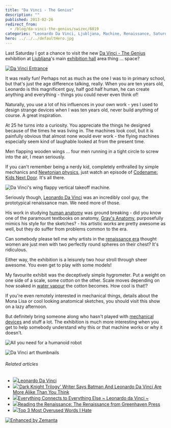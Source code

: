 ```yaml
---
title: "Da Vinci - The Genius"
description: ""
published: 2013-02-26
redirect_from:
  - /blog/da-vinci-the-genius/swizec/6019
categories: "Leonardo Da Vinci, Ljubljana, Machine, Renaissance, Saturday, Travel + Events"
hero: ../../../defaultHero.jpg
---
```


Last Saturday I got a chance to visit the new [Da Vinci - The Genius](http://davinci.si) exhibition at [Ljubljana](<http://maps.google.com/maps?ll=46.0555555556,14.5083333333&spn=0.1,0.1&q=46.0555555556,14.5083333333 (Ljubljana)&t=h> "Ljubljana")'s main [exhibition hall](http://en.wikipedia.org/wiki/Convention_center "Convention center") area thing ... space?

[![Da Vinci Entrance](http://swizec.com/blog/wp-content/uploads/2013/02/da-vinci-entrance-1024x764.jpg "Da Vinci Entrance")](http://swizec.com/blog/wp-content/uploads/2013/02/da-vinci-entrance.jpg)

It was really fun! Perhaps not as much as the one I was to in primary school, but that's just the age difference talking, really. When you are ten years old, Leonardo is this magnificent guy, half god half human, he can create anything and everything - things you could never even think of!

Naturally, you use a lot of his influences in your own work - yes I used to design strange devices when I was ten years old, never build anything of course. A great inspiration.

At 25 he turns into a curiosity. You appreciate the things he designed because of the times he was living in. The machines look cool, but it is painfully obvious that almost none would ever work - the flying machines especially seem kind of laughable looked at from the present time.

Men flapping wooden wings ... four men running in a tight circle to screw into the air, I mean seriously.

If you can't remember being a nerdy kid, completely enthralled by simple mechanics and [Newtonian physics](http://en.wikipedia.org/wiki/Classical_mechanics "Classical mechanics"), just watch an episode of [Codename: Kids Next Door](http://www.imdb.com/title/tt0312109/ "Codename: Kids Next Door"). It's all there.

![Da Vinci's wing flappy vertical takeoff machine.](http://swizec.com/blog/wp-content/uploads/2013/02/da-vinci-vertical-takeoff-764x1024.jpg "Da Vinci's wing flappy vertical takeoff machine.")

Seriously though, [Leonardo Da Vinci](http://en.wikipedia.org/wiki/Leonardo_da_Vinci "Leonardo da Vinci") was an incredibly cool guy, the prototypical renaissance man. We need more of those.

His work in studying [human anatomy](http://en.wikipedia.org/wiki/Human_anatomy "Human anatomy") was ground breaking - did you know one of the paramount textbooks on anatomy, [Gray's Anatomy](http://en.wikipedia.org/wiki/Gray%27s_anatomy), purposefully mimics his style for the sketches? - his artistic works are pretty awesome as well, but they do suffer from problems common to the era.

Can somebody please tell me why artists in the [renaissance era](http://en.wikipedia.org/wiki/Renaissance "Renaissance") thought women are just men with two perfectly round spheres on their chest? It's ridiculous.

Either way, the exhibition is a leisurely two hour stroll through sheer awesome. You even get to play with some models!

My favourite exhibit was the deceptively simple hygrometer. Put a weight on one side of a scale, some cotton on the other. Scale moves depending on how soaked in [water vapour](http://en.wikipedia.org/wiki/Water_vapor "Water vapor") the cotton becomes. How cool is that!?

If you're even remotely interested in mechanical things, details about the Mona Lisa or cool looking anatomical sketches, you should visit this show on a lazy afternoon.

But definitely bring someone along who hasn't played with [mechanical devices](http://en.wikipedia.org/wiki/Machine "Machine") and stuff a lot. The exhibition is much more interesting when you get to help somebody understand why this or that machine works or why it doesn't.

![All you need for a humanoid robot](http://swizec.com/blog/wp-content/uploads/2013/02/da-vinci-robot-764x1024.jpg "All you need for a humanoid robot")

![Da Vinci art thumbnails](http://swizec.com/blog/wp-content/uploads/2013/02/da-vinci-art-1024x764.jpg "Da Vinci art thumbnails")

###### Related articles

- [![](http://i.zemanta.com/143343807_80_80.jpg)](http://chasepage.net/2013/02/06/37/)[Leonardo Da Vinci](http://chasepage.net/2013/02/06/37/)
- [![](http://i.zemanta.com/136423848_80_80.jpg)](http://www.businessinsider.com/batman-and-leonardo-da-vinci-common-links-2013-1)['Dark Knight Trilogy' Writer Says Batman And Leonardo Da Vinci Are More Alike Than You Think](http://www.businessinsider.com/batman-and-leonardo-da-vinci-common-links-2013-1)
- [![](http://i.zemanta.com/135252313_80_80.jpg)](http://christcenteredteaching.wordpress.com/2012/12/31/everything-connects-to-everything-else-leonardo-da-vinci/)[Everything Connects to Everything Else ~ Leonardo da Vinci ~](http://christcenteredteaching.wordpress.com/2012/12/31/everything-connects-to-everything-else-leonardo-da-vinci/)
- [![](http://i.zemanta.com/147734613_80_80.jpg)](http://maphead.wordpress.com/2013/02/24/reading-the-renaissance-the-renaissance-from-greenhaven-press/)[Reading the Renaissance: The Renaissance from Greenhaven Press](http://maphead.wordpress.com/2013/02/24/reading-the-renaissance-the-renaissance-from-greenhaven-press/)
- [![](http://i.zemanta.com/147835963_80_80.jpg)](http://scottmdewey.wordpress.com/2013/02/25/overused-words/)[Top 3 Most Overused Words I Hate](http://scottmdewey.wordpress.com/2013/02/25/overused-words/)

[![Enhanced by Zemanta](http://img.zemanta.com/zemified_e.png?x-id=7643b8b1-54f5-403f-9b79-a6b617d96da0)](http://www.zemanta.com/?px "Enhanced by Zemanta")
